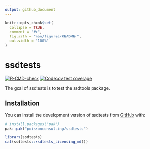 ```yaml
---
output: github_document
---
```


<!-- README.md is generated from README.Rmd. Please edit that file -->

```r
knitr::opts_chunk$set(
  collapse = TRUE,
  comment = "#>",
  fig.path = "man/figures/README-",
  out.width = "100%"
)
```

# ssdtests

<!-- badges: start -->
[![R-CMD-check](https://github.com/poissonconsulting/ssdtests/actions/workflows/R-CMD-check.yaml/badge.svg)](https://github.com/poissonconsulting/ssdtests/actions/workflows/R-CMD-check.yaml)
[![Codecov test coverage](https://codecov.io/gh/poissonconsulting/ssdtests/graph/badge.svg)](https://app.codecov.io/gh/poissonconsulting/ssdtests)
<!-- badges: end -->

The goal of ssdtests is to test the ssdtools package.

## Installation

You can install the development version of ssdtests from [GitHub](https://github.com/) with:

``` r
# install.packages("pak")
pak::pak("poissonconsulting/ssdtests")
```

```r
library(ssdtests)
cat(ssdtests::ssdtests_licensing_md())
```
